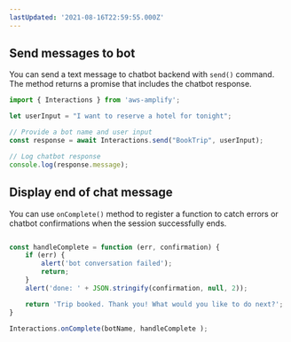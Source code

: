 ```yaml
---
lastUpdated: '2021-08-16T22:59:55.000Z'
---
```

## Send messages to bot

You can send a text message to chatbot backend with `send()` command. The method returns a promise that includes the chatbot response.

```javascript
import { Interactions } from 'aws-amplify';

let userInput = "I want to reserve a hotel for tonight";

// Provide a bot name and user input
const response = await Interactions.send("BookTrip", userInput);

// Log chatbot response
console.log(response.message);
```

## Display end of chat message

You can use `onComplete()` method to register a function to catch errors or chatbot confirmations when the session successfully ends.  

```javascript

const handleComplete = function (err, confirmation) {
    if (err) {
        alert('bot conversation failed');
        return;
    }
    alert('done: ' + JSON.stringify(confirmation, null, 2));

    return 'Trip booked. Thank you! What would you like to do next?';
}

Interactions.onComplete(botName, handleComplete );
```
